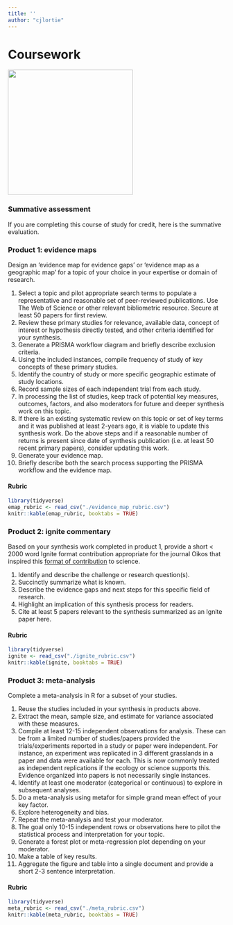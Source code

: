 ```yaml
--- 
title: ''
author: "cjlortie"
---
```


# Coursework {#coursework}

![](./course.jpg){width=3in}    


### Summative assessment {-}  
If you are completing this course of study for credit, here is the summative evaluation.  


### Product 1: evidence maps {-}  
Design an 'evidence map for evidence gaps' or 'evidence map as a geographic map' for a topic of your choice in your expertise or domain of research.  

1. Select a topic and pilot appropriate search terms to populate a representative and reasonable set of peer-reviewed publications.  Use The Web of Science or other relevant bibliometric resource. Secure at least 50 papers for first review.   
2. Review these primary studies for relevance, available data, concept of interest or hypothesis directly tested, and other criteria identified for your synthesis.  
3. Generate a PRISMA workflow diagram and briefly describe exclusion criteria.  
4. Using the included instances, compile frequency of study of key concepts of these primary studies.  
5. Identify the country of study or more specific geographic estimate of study locations.  
6. Record sample sizes of each independent trial from each study.  
7. In processing the list of studies, keep track of potential key measures, outcomes, factors, and also moderators for future and deeper synthesis work on this topic.  
8. If there is an existing systematic review on this topic or set of key terms and it was published at least 2-years ago, it is viable to update this synthesis work. Do the above steps and if a reasonable number of returns is present since date of synthesis publication (i.e. at least 50 recent primary papers), consider updating this work.  
9. Generate your evidence map.  
10. Briefly describe both the search process supporting the PRISMA workflow and the evidence map.  


#### Rubric {-}

```r
library(tidyverse)
emap_rubric <- read_csv("./evidence_map_rubric.csv")
knitr::kable(emap_rubric, booktabs = TRUE)

```

### Product 2: ignite commentary {-}  
Based on your synthesis work completed in product 1, provide a short < 2000 word Ignite format contribution appropriate for the journal Oikos that inspired this [format of contribution](https://www.oikosjournal.org/authors/author-guidelines) to science.   

1. Identify and describe the challenge or research question(s).   
2. Succinctly summarize what is known.  
3. Describe the evidence gaps and next steps for this specific field of research.  
4. Highlight an implication of this synthesis process for readers.  
5. Cite at least 5 papers relevant to the synthesis summarized as an Ignite paper here.  


#### Rubric {-}

```r
library(tidyverse)
ignite <- read_csv("./ignite_rubric.csv")
knitr::kable(ignite, booktabs = TRUE)

```


### Product 3: meta-analysis {-}  
Complete a meta-analysis in R for a subset of your studies.   

1. Reuse the studies included in your synthesis in products above.  
2. Extract the mean, sample size, and estimate for variance associated with these measures.  
3. Compile at least 12-15 independent observations for analysis.  These can be from a limited number of studies/papers provided the trials/experiments reported in a study or paper were independent. For instance, an experiment was replicated in 3 different grasslands in a paper and data were available for each. This is now commonly treated as independent replications if the ecology or science supports this. Evidence organized into papers is not necessarily single instances.  
3. Identify at least one moderator (categorical or continuous) to explore in subsequent analyses.  
4. Do a meta-analysis using metafor for simple grand mean effect of your key factor.  
5. Explore heterogeneity and bias.  
6. Repeat the meta-analysis and test your moderator.  
7. The goal only 10-15 independent rows or observations here to pilot the statistical process and interpretation for your topic.  
8. Generate a forest plot or meta-regression plot depending on your moderator.  
9. Make a table of key results.  
10. Aggregate the figure and table into a single document and provide a short 2-3 sentence interpretation.  



#### Rubric {-}

```r
library(tidyverse)
meta_rubric <- read_csv("./meta_rubric.csv")
knitr::kable(meta_rubric, booktabs = TRUE)

```



